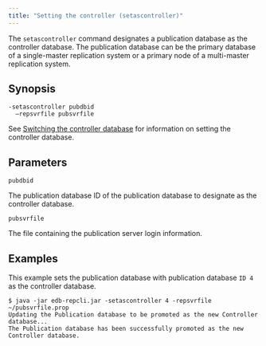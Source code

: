 ```yaml
---
title: "Setting the controller (setascontroller)"
---
```


<div id="set_controller" class="registered_link"></div>

The `setascontroller` command designates a publication database as the controller database. The publication database can be the primary database of a single-master replication system or a primary node of a multi-master replication system.

## Synopsis

```text
-setascontroller pubdbid
  –repsvrfile pubsvrfile
```

See [Switching the controller database](../../07_common_operations/07_switching_controller_db/#switching_controller_db) for information on setting the controller database.

## Parameters

`pubdbid`

The publication database ID of the publication database to designate as the controller database.

`pubsvrfile`

The file containing the publication server login information.

## Examples

This example sets the publication database with publication database `ID 4` as the controller database.

```text
$ java -jar edb-repcli.jar -setascontroller 4 -repsvrfile ~/pubsvrfile.prop
Updating the Publication database to be promoted as the new Controller database...
The Publication database has been successfully promoted as the new Controller database.
```

